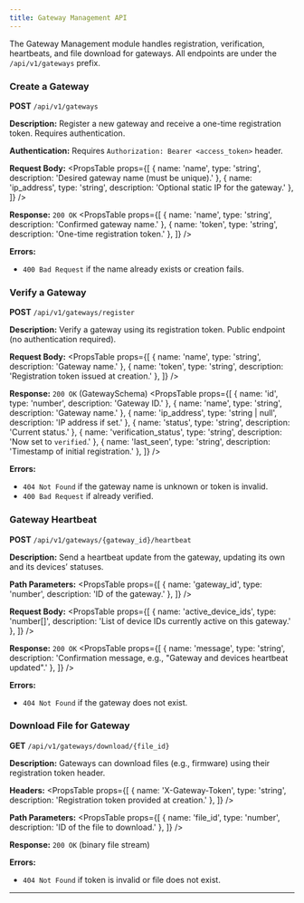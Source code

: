 ```yaml
---
title: Gateway Management API
---
```



The Gateway Management module handles registration, verification, heartbeats, and file download for gateways. All endpoints are under the `/api/v1/gateways` prefix.

### Create a Gateway

**POST** `/api/v1/gateways`

**Description:** Register a new gateway and receive a one-time registration token. Requires authentication.

**Authentication:** Requires `Authorization: Bearer <access_token>` header.

**Request Body:**
<PropsTable
  props={[
    { name: 'name', type: 'string', description: 'Desired gateway name (must be unique).' },
    { name: 'ip_address', type: 'string', description: 'Optional static IP for the gateway.' },
  ]}
/>

**Response:** `200 OK`
<PropsTable
  props={[
    { name: 'name', type: 'string', description: 'Confirmed gateway name.' },
    { name: 'token', type: 'string', description: 'One-time registration token.' },
  ]}
/>

**Errors:**
- `400 Bad Request` if the name already exists or creation fails.

### Verify a Gateway

**POST** `/api/v1/gateways/register`

**Description:** Verify a gateway using its registration token. Public endpoint (no authentication required).

**Request Body:**
<PropsTable
  props={[
    { name: 'name', type: 'string', description: 'Gateway name.' },
    { name: 'token', type: 'string', description: 'Registration token issued at creation.' },
  ]}
/>

**Response:** `200 OK` (GatewaySchema)
<PropsTable
  props={[
    { name: 'id', type: 'number', description: 'Gateway ID.' },
    { name: 'name', type: 'string', description: 'Gateway name.' },
    { name: 'ip_address', type: 'string | null', description: 'IP address if set.' },
    { name: 'status', type: 'string', description: 'Current status.' },
    { name: 'verification_status', type: 'string', description: 'Now set to `verified`.' },
    { name: 'last_seen', type: 'string', description: 'Timestamp of initial registration.' },
  ]}
/>

**Errors:**
- `404 Not Found` if the gateway name is unknown or token is invalid.
- `400 Bad Request` if already verified.

### Gateway Heartbeat

**POST** `/api/v1/gateways/{gateway_id}/heartbeat`

**Description:** Send a heartbeat update from the gateway, updating its own and its devices’ statuses.

**Path Parameters:**
<PropsTable
  props={[
    { name: 'gateway_id', type: 'number', description: 'ID of the gateway.' },
  ]}
/>

**Request Body:**
<PropsTable
  props={[
    { name: 'active_device_ids', type: 'number[]', description: 'List of device IDs currently active on this gateway.' },
  ]}
/>

**Response:** `200 OK`
<PropsTable
  props={[
    { name: 'message', type: 'string', description: 'Confirmation message, e.g., "Gateway and devices heartbeat updated".' },
  ]}
/>

**Errors:**
- `404 Not Found` if the gateway does not exist.

### Download File for Gateway

**GET** `/api/v1/gateways/download/{file_id}`

**Description:** Gateways can download files (e.g., firmware) using their registration token header.

**Headers:**
<PropsTable
  props={[
    { name: 'X-Gateway-Token', type: 'string', description: 'Registration token provided at creation.' },
  ]}
/>

**Path Parameters:**
<PropsTable
  props={[
    { name: 'file_id', type: 'number', description: 'ID of the file to download.' },
  ]}
/>

**Response:** `200 OK` (binary file stream)

**Errors:**
- `404 Not Found` if token is invalid or file does not exist.

---
